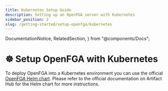 ```yaml
---
title: Kubernetes Setup Guide
description: Setting up an OpenFGA server with Kubernetes
sidebar_position: 2
slug: /getting-started/setup-openfga/kubernetes
---
```


  DocumentationNotice,
  RelatedSection,
} from "@components/Docs";

# ☸️ Setup OpenFGA with Kubernetes
To deploy OpenFGA into a Kubernetes environment you can use the official [OpenFGA Helm chart](https://artifacthub.io/packages/helm/openfga/openfga). Please refer to the official documentation on Artifact Hub for the Helm chart for more instructions.

